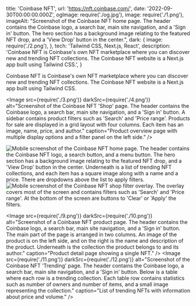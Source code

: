   title: 'Coinbase NFT',
  url: 'https://nft.coinbase.com/',
  date: '2022-09-30T00:00:00.000Z',
  ogImage: require('./og.jpg'),
  image: require('./1.png'),
  imageAlt: "Screenshot of the Coinbase NFT home page. The header contains the Coinbase logo, a search bar, main site navigation, and a 'Sign in' button. The hero section has a background image relating to the featured NFT drop, and a 'View Drop' button in the center.",
  dark: {
    image: require('./2.png'),
  },
  tech: 'Tailwind CSS, Next.js, React',
  description: 'Coinbase NFT is Coinbase\'s own NFT marketplace where you can discover new and trending NFT collections. The Coinbase NFT website is a Next.js app built using Tailwind CSS.',
}

<Intro title="The official Coinbase NFT marketplace.">

Coinbase NFT is Coinbase's own NFT marketplace where you can discover new and trending NFT collections. The Coinbase NFT website is a Next.js app built using Tailwind CSS.

</Intro>

<Image src={require('./3.png')} darkSrc={require('./4.png')} alt="Screenshot of the Coinbase NFT 'Shop' page. The header contains the Coinbase logo, a search bar, main site navigation, and a 'Sign in' button. A sidebar contains product filters such as 'Search' and 'Price range'. Products for sale are displayed in a grid layout with four columns. Each item has an image, name, price, and author." caption="Product overview page with multiple display options and a filter panel on the left side." />

<Mobile caption="The Coinbase NFT website experience on mobile devices, including what the filter panel looks like.">
  <Image src={require('./5.png')} darkSrc={require('./6.png')} alt="Mobile screenshot of the Coinbase NFT home page. The header contains the Coinbase NFT logo, a search button, and a menu button. The hero section has a background image relating to the featured NFT drop, and a 'View Drop' button in the center. Underneath is a list of trending NFT collections, and each item has a square image along with a name and a price. There are dropdowns above the list to apply filters." />
  <Image src={require('./7.png')} darkSrc={require('./8.png')} alt="Mobile screenshot of the Coinbase NFT shop filter overlay. The overlay covers most of the screen and contains filters such as 'Search' and 'Price range'. At the bottom of the screen are buttons to 'Clear' or 'Apply' the filters." />
</Mobile>

<Image src={require('./9.png')} darkSrc={require('./10.png')} alt="Screenshot of a Coinbase NFT product page. The header contains the Coinbase logo, a search bar, main site navigation, and a 'Sign in' button. The main part of the page is arranged in two columns. An image of the product is on the left side, and on the right is the name and description of the product. Underneath is the collection the product belongs to and its author." caption="Product detail page showing a single NFT." />
<Image src={require('./11.png')} darkSrc={require('./12.png')} alt="Screenshot of the Coinbase NFT 'Trending' page. The header contains the Coinbase logo, a search bar, main site navigation, and a 'Sign in' button. Below is a table where each row is a trending collection. Each table row contains statistics such as number of owners and number of items, and a small image representing the collection." caption="List of trending NFTs with information about price and volume." />
